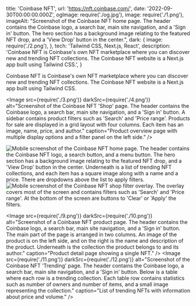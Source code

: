   title: 'Coinbase NFT',
  url: 'https://nft.coinbase.com/',
  date: '2022-09-30T00:00:00.000Z',
  ogImage: require('./og.jpg'),
  image: require('./1.png'),
  imageAlt: "Screenshot of the Coinbase NFT home page. The header contains the Coinbase logo, a search bar, main site navigation, and a 'Sign in' button. The hero section has a background image relating to the featured NFT drop, and a 'View Drop' button in the center.",
  dark: {
    image: require('./2.png'),
  },
  tech: 'Tailwind CSS, Next.js, React',
  description: 'Coinbase NFT is Coinbase\'s own NFT marketplace where you can discover new and trending NFT collections. The Coinbase NFT website is a Next.js app built using Tailwind CSS.',
}

<Intro title="The official Coinbase NFT marketplace.">

Coinbase NFT is Coinbase's own NFT marketplace where you can discover new and trending NFT collections. The Coinbase NFT website is a Next.js app built using Tailwind CSS.

</Intro>

<Image src={require('./3.png')} darkSrc={require('./4.png')} alt="Screenshot of the Coinbase NFT 'Shop' page. The header contains the Coinbase logo, a search bar, main site navigation, and a 'Sign in' button. A sidebar contains product filters such as 'Search' and 'Price range'. Products for sale are displayed in a grid layout with four columns. Each item has an image, name, price, and author." caption="Product overview page with multiple display options and a filter panel on the left side." />

<Mobile caption="The Coinbase NFT website experience on mobile devices, including what the filter panel looks like.">
  <Image src={require('./5.png')} darkSrc={require('./6.png')} alt="Mobile screenshot of the Coinbase NFT home page. The header contains the Coinbase NFT logo, a search button, and a menu button. The hero section has a background image relating to the featured NFT drop, and a 'View Drop' button in the center. Underneath is a list of trending NFT collections, and each item has a square image along with a name and a price. There are dropdowns above the list to apply filters." />
  <Image src={require('./7.png')} darkSrc={require('./8.png')} alt="Mobile screenshot of the Coinbase NFT shop filter overlay. The overlay covers most of the screen and contains filters such as 'Search' and 'Price range'. At the bottom of the screen are buttons to 'Clear' or 'Apply' the filters." />
</Mobile>

<Image src={require('./9.png')} darkSrc={require('./10.png')} alt="Screenshot of a Coinbase NFT product page. The header contains the Coinbase logo, a search bar, main site navigation, and a 'Sign in' button. The main part of the page is arranged in two columns. An image of the product is on the left side, and on the right is the name and description of the product. Underneath is the collection the product belongs to and its author." caption="Product detail page showing a single NFT." />
<Image src={require('./11.png')} darkSrc={require('./12.png')} alt="Screenshot of the Coinbase NFT 'Trending' page. The header contains the Coinbase logo, a search bar, main site navigation, and a 'Sign in' button. Below is a table where each row is a trending collection. Each table row contains statistics such as number of owners and number of items, and a small image representing the collection." caption="List of trending NFTs with information about price and volume." />
